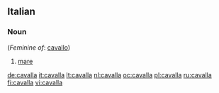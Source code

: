 ==Italian==

===Noun===
{{it-noun|cavall|f|a|e}} (''Feminine of'': [[cavallo]])

# [[mare]]

[[de:cavalla]]
[[it:cavalla]]
[[lt:cavalla]]
[[nl:cavalla]]
[[oc:cavalla]]
[[pl:cavalla]]
[[ru:cavalla]]
[[fi:cavalla]]
[[vi:cavalla]]